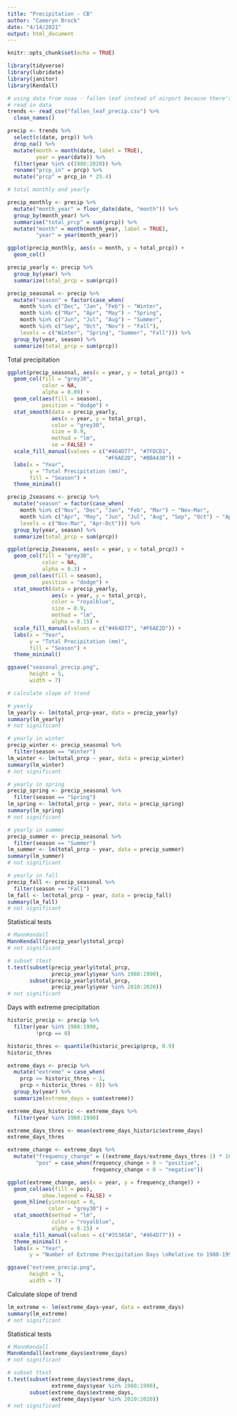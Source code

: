 ```yaml
---
title: "Precipitation - CB"
author: "Cameryn Brock"
date: "4/14/2021"
output: html_document
---
```


```r
knitr::opts_chunk$set(echo = TRUE)
```

```r
library(tidyverse)
library(lubridate)
library(janitor)
library(Kendall)
```

```r
# using data from noaa - fallen leaf instead of airport because there's more longer back
# read in data
trends <- read_csv("fallen_leaf_precip.csv") %>% 
  clean_names()

precip <- trends %>% 
  select(c(date, prcp)) %>% 
  drop_na() %>% 
  mutate(month = month(date, label = TRUE),
         year = year(date)) %>% 
  filter(year %in% c(1980:2020)) %>% 
  rename("prcp_in" = prcp) %>% 
  mutate("prcp" = prcp_in * 25.4)

# total monthly and yearly

precip_monthly <- precip %>% 
  mutate("month_year" = floor_date(date, "month")) %>% 
  group_by(month_year) %>% 
  summarise("total_prcp" = sum(prcp)) %>% 
  mutate("month" = month(month_year, label = TRUE),
         "year" = year(month_year))

ggplot(precip_monthly, aes(x = month, y = total_prcp)) + 
  geom_col()

precip_yearly <- precip %>% 
  group_by(year) %>% 
  summarize(total_prcp = sum(prcp))

precip_seasonal <- precip %>% 
  mutate("season" = factor(case_when(
    month %in% c("Dec", "Jan", "Feb") ~ "Winter",
    month %in% c("Mar", "Apr", "May") ~ "Spring",
    month %in% c("Jun", "Jul", "Aug") ~ "Summer",
    month %in% c("Sep", "Oct", "Nov") ~ "Fall"),
    levels = c("Winter", "Spring", "Summer", "Fall"))) %>% 
  group_by(year, season) %>% 
  summarize(total_prcp = sum(prcp))
```

Total precipitation

```r
ggplot(precip_seasonal, aes(x = year, y = total_prcp)) + 
  geom_col(fill = "grey30",
           color = NA,
           alpha = 0.09) + 
  geom_col(aes(fill = season),
           position = "dodge") +
  stat_smooth(data = precip_yearly, 
              aes(x = year, y = total_prcp),
              color = "grey30",
              size = 0.9,
              method = "lm",
              se = FALSE) +
  scale_fill_manual(values = c("#464D77", "#7FDCD1",
                               "#F6AE2D", "#BB4430")) + 
  labs(x = "Year",
       y = "Total Precipitation (mm)",
       fill = "Season") +
  theme_minimal()

precip_2seasons <- precip %>% 
  mutate("season" = factor(case_when(
    month %in% c("Nov", "Dec", "Jan", "Feb", "Mar") ~ "Nov-Mar",
    month %in% c("Apr", "May", "Jun", "Jul", "Aug", "Sep", "Oct") ~ "Apr-Oct"),
    levels = c("Nov-Mar", "Apr-Oct"))) %>% 
  group_by(year, season) %>% 
  summarize(total_prcp = sum(prcp))

ggplot(precip_2seasons, aes(x = year, y = total_prcp)) + 
  geom_col(fill = "grey30",
           color = NA,
           alpha = 0.3) + 
  geom_col(aes(fill = season),
           position = "dodge") +
  stat_smooth(data = precip_yearly, 
              aes(x = year, y = total_prcp),
              color = "royalblue",
              size = 0.9,
              method = "lm",
              alpha = 0.15) +
  scale_fill_manual(values = c("#464D77", "#F6AE2D")) + 
  labs(x = "Year",
       y = "Total Precipitation (mm)",
       fill = "Season") +
  theme_minimal()

ggsave("seasonal_precip.png",
       height = 5,
       width = 7)
```


```r
# calculate slope of trend

# yearly
lm_yearly <- lm(total_prcp~year, data = precip_yearly)
summary(lm_yearly)
# not significant

# yearly in winter
precip_winter <- precip_seasonal %>% 
  filter(season == "Winter")
lm_winter <- lm(total_prcp ~ year, data = precip_winter)
summary(lm_winter)
# not significant

# yearly in spring
precip_spring <- precip_seasonal %>% 
  filter(season == "Spring")
lm_spring <- lm(total_prcp ~ year, data = precip_spring)
summary(lm_spring)
# not significant

# yearly in summer
precip_summer <- precip_seasonal %>% 
  filter(season == "Summer")
lm_summer <- lm(total_prcp ~ year, data = precip_summer)
summary(lm_summer)
# not significant

# yearly in fall
precip_fall <- precip_seasonal %>% 
  filter(season == "Fall")
lm_fall <- lm(total_prcp ~ year, data = precip_fall)
summary(lm_fall)
# not significant
```

Statistical tests

```r
# MannKendall
MannKendall(precip_yearly$total_prcp)
# not significant

# subset ttest
t.test(subset(precip_yearly$total_prcp,
              precip_yearly$year %in% 1980:1990),
       subset(precip_yearly$total_prcp,
              precip_yearly$year %in% 2010:2020))
# not significant
```

Days with extreme precipitation

```r
historic_precip <- precip %>% 
  filter(year %in% 1980:1990,
         !prcp == 0)

historic_thres <- quantile(historic_precip$prcp, 0.9)
historic_thres

extreme_days <- precip %>% 
  mutate("extreme" = case_when(
    prcp >= historic_thres ~ 1,
    prcp < historic_thres ~ 0)) %>% 
  group_by(year) %>% 
  summarize(extreme_days = sum(extreme))

extreme_days_historic <- extreme_days %>% 
  filter(year %in% 1980:1990)

extreme_days_thres <- mean(extreme_days_historic$extreme_days)
extreme_days_thres

extreme_change <- extreme_days %>% 
  mutate("frequency_change" = ((extreme_days/extreme_days_thres-1) * 100),
         "pos" = case_when(frequency_change > 0 ~ "positive",
                           frequency_change < 0 ~ "negative"))

ggplot(extreme_change, aes(x = year, y = frequency_change)) + 
  geom_col(aes(fill = pos),
           show.legend = FALSE) +
  geom_hline(yintercept = 0,
             color = "grey30") +
  stat_smooth(method = "lm",
              color = "royalblue",
              alpha = 0.15) +
  scale_fill_manual(values = c("#353A5A", "#464D77")) + 
  theme_minimal() + 
  labs(x = "Year",
       y = "Number of Extreme Precipitation Days \nRelative to 1980-1990 Average (%)")

ggsave("extreme_precip.png",
       height = 5,
       width = 7)
```

Calculate slope of trend

```r
lm_extreme <- lm(extreme_days~year, data = extreme_days)
summary(lm_extreme)
# not significant
```
Statistical tests

```r
# MannKendall
MannKendall(extreme_days$extreme_days)
# not significant

# subset ttest
t.test(subset(extreme_days$extreme_days,
              extreme_days$year %in% 1980:1990),
       subset(extreme_days$extreme_days,
              extreme_days$year %in% 2010:2020))
# not significant
```
